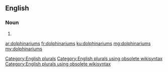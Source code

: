 ==English==

===Noun===
{{head|en}}

# {{plural of|dolphinarium}}

[[Category:English plurals]][[Category:English plurals using obsolete wikisyntax]][[Category:English plurals using obsolete wikisyntax]]

[[ar:dolphinariums]]
[[fr:dolphinariums]]
[[ku:dolphinariums]]
[[mg:dolphinariums]]
[[my:dolphinariums]]